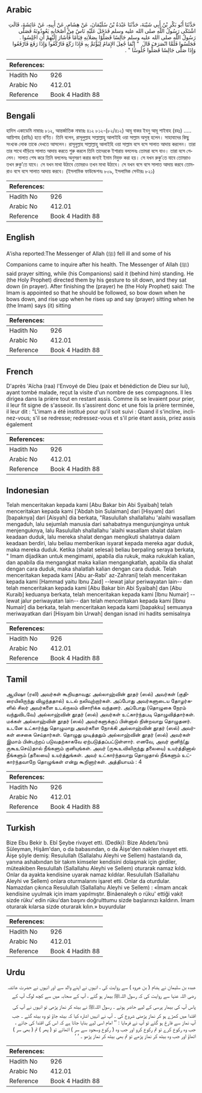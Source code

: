 ## Arabic


<div dir="rtl" lang="ar" style={{fontSize:'larger',backgroundColor:'#f8f9fa',padding:20}}>
حَدَّثَنَا أَبُو بَكْرِ بْنُ أَبِي شَيْبَةَ، حَدَّثَنَا عَبْدَةُ بْنُ سُلَيْمَانَ، عَنْ هِشَامٍ، عَنْ أَبِيهِ، عَنْ عَائِشَةَ، قَالَتِ اشْتَكَى رَسُولُ اللَّهِ صلى الله عليه وسلم فَدَخَلَ عَلَيْهِ نَاسٌ مِنْ أَصْحَابِهِ يَعُودُونَهُ فَصَلَّى رَسُولُ اللَّهِ صلى الله عليه وسلم جَالِسًا فَصَلَّوْا بِصَلاَتِهِ قِيَامًا فَأَشَارَ إِلَيْهِمْ أَنِ اجْلِسُوا ‏.‏ فَجَلَسُوا فَلَمَّا انْصَرَفَ قَالَ ‏ "‏ إِنَّمَا جُعِلَ الإِمَامُ لِيُؤْتَمَّ بِهِ فَإِذَا رَكَعَ فَارْكَعُوا وَإِذَا رَفَعَ فَارْفَعُوا وَإِذَا صَلَّى جَالِسًا فَصَلُّوا جُلُوسًا ‏"‏ ‏.‏
</div>
<div style={{backgroundColor:'#f8f9fa',padding:20, marginBottom: 10}}><table> <thead> <tr> <th>References:</th> <th></th> </tr> </thead> <tbody><tr><td>Hadith No</td><td>926</td></tr><tr><td>Arabic No</td><td>412.01</td></tr><tr><td>Reference</td><td>Book 4 Hadith 88</td></tr></tbody></table></div>

## Bengali


<div dir="ltr" lang="bn" style={{fontSize:'larger',backgroundColor:'#f8f9fa',padding:20}}>
হাদিস একাডেমি নাম্বারঃ ৮১২, আন্তর্জাতিক নাম্বারঃ ৪১২ ৮১২-(৮২/৪১২) আবূ বাকর ইবনু আবূ শাইবাহ (রহঃ) ..... আয়িশাহ (রাযিঃ) হতে বর্ণিত। তিনি বলেন, রাসূলুল্লাহ সাল্লাল্লাহু আলাইহি ওয়া সাল্লাম অসুস্থ হলেন। সাহাবাদের কিছু সংখ্যক লোক তাকে দেখতে আসলেন। রাসূলুল্লাহ সাল্লাল্লাহু আলাইহি ওয়া সাল্লাম বসে বসে সালাত আদায় করলেন। তারা তার সাথে দাঁড়িয়ে সালাত আদায় করতে শুরু করলে তিনি তাদেরকে ইশারায় বললেনঃ তোমরা বসে যাও। তারা বসে গেলেন। সালাত শেষ করে তিনি বললেনঃ অনুসরণ করার জন্যই ইমাম নিযুক্ত করা হয়। সে যখন রুকু’তে যাবে তোমরাও তখন রুকু’তে যাবে। সে যখন মাথা উঠাবে তোমরাও তখন মাথা উঠাবে। সে যখন বসে বসে সালাত আদায় করবে তোমরাও বসে বসে সালাত আদায় করবে। (ইসলামিক ফাউন্ডেশনঃ ৮০৯, ইসলামিক সেন্টারঃ ৮২১)
</div>
<div style={{backgroundColor:'#f8f9fa',padding:20, marginBottom: 10}}><table> <thead> <tr> <th>References:</th> <th></th> </tr> </thead> <tbody><tr><td>Hadith No</td><td>926</td></tr><tr><td>Arabic No</td><td>412.01</td></tr><tr><td>Reference</td><td>Book 4 Hadith 88</td></tr></tbody></table></div>

## English


<div dir="ltr" lang="en" style={{fontSize:'larger',backgroundColor:'#f8f9fa',padding:20}}>
A'isha reported:The Messenger of Allah (ﷺ) fell ill and some of his Companions came to inquire after his health. The Messenger of Allah (ﷺ) said prayer sitting, while (his Companions) said it (behind him) standing. He (the Holy Prophet) directed them by his gesture to sit down, and they sat down (in prayer). After finishing the (prayer) he (the Holy Prophet) said: The Imam is appointed so that he should be followed, so bow down when he bows down, and rise upp when he rises up and say (prayer) sitting when he (the Imam) says (it) sitting
</div>
<div style={{backgroundColor:'#f8f9fa',padding:20, marginBottom: 10}}><table> <thead> <tr> <th>References:</th> <th></th> </tr> </thead> <tbody><tr><td>Hadith No</td><td>926</td></tr><tr><td>Arabic No</td><td>412.01</td></tr><tr><td>Reference</td><td>Book 4 Hadith 88</td></tr></tbody></table></div>

## French


<div dir="ltr" lang="fr" style={{fontSize:'larger',backgroundColor:'#f8f9fa',padding:20}}>
D'après 'Aïcha (raa) l'Envoyé de Dieu (paix et bénédiction de Dieu sur lui), ayant tombé malade, reçut la visite d'un nombre de ses compagnons. Il les dirigea dans la prière tout en restant assis. Comme ils se levaient pour prier, il leur fit signe de s'asseoir. Ils s'assirent donc et une fois la prière terminée, il leur dit : "L'imam a été institué pour qu'il soit suivi : Quand il s'incline, inclinez-vous; s'il se redresse; redressez-vous et s'il prie étant assis, priez assis également
</div>
<div style={{backgroundColor:'#f8f9fa',padding:20, marginBottom: 10}}><table> <thead> <tr> <th>References:</th> <th></th> </tr> </thead> <tbody><tr><td>Hadith No</td><td>926</td></tr><tr><td>Arabic No</td><td>412.01</td></tr><tr><td>Reference</td><td>Book 4 Hadith 88</td></tr></tbody></table></div>

## Indonesian


<div dir="ltr" lang="id" style={{fontSize:'larger',backgroundColor:'#f8f9fa',padding:20}}>
Telah menceritakan kepada kami [Abu Bakar bin Abi Syaibah] telah menceritakan kepada kami ['Abdah bin Sulaiman] dari [Hisyam] dari [bapaknya] dari [Aisyah] dia berkata, "Rasulullah shallallahu 'alaihi wasallam mengaduh, lalu sejumlah manusia dari sahabatnya mengunjunginya untuk menjenguknya, lalu Rasulullah shallallahu 'alaihi wasallam shalat dalam keadaan duduk, lalu mereka shalat dengan mengikuti shalatnya dalam keadaan berdiri, lalu beliau memberikan isyarat kepada mereka agar duduk, maka mereka duduk. Ketika (shalat selesai) beliau berpaling seraya berkata, " Imam dijadikan untuk mengimami, apabila dia rukuk, maka rukuklah kalian, dan apabila dia mengangkat maka kalian mengangkatlah, apabila dia shalat dengan cara duduk, maka shalatlah kalian dengan cara duduk. Telah menceritakan kepada kami [Abu ar-Rabi' az-Zahrani] telah menceritakan kepada kami [Hammad yaitu Ibnu Zaid] --lewat jalur periwayatan lain-- dan telah menceritakan kepada kami [Abu Bakar bin Abi Syaibah] dan [Abu Kuraib] keduanya berkata, telah menceritakan kepada kami [Ibnu Numair] --lewat jalur periwayatan lain-- dan telah menceritakan kepada kami [Ibnu Numair] dia berkata, telah menceritakan kepada kami [bapakku] semuanya meriwayatkan dari [Hisyam bin Urwah] dengan isnad ini hadits semisalnya
</div>
<div style={{backgroundColor:'#f8f9fa',padding:20, marginBottom: 10}}><table> <thead> <tr> <th>References:</th> <th></th> </tr> </thead> <tbody><tr><td>Hadith No</td><td>926</td></tr><tr><td>Arabic No</td><td>412.01</td></tr><tr><td>Reference</td><td>Book 4 Hadith 88</td></tr></tbody></table></div>

## Tamil


<div dir="ltr" lang="ta" style={{fontSize:'larger',backgroundColor:'#f8f9fa',padding:20}}>
ஆயிஷா (ரலி) அவர்கள் கூறியதாவது: அல்லாஹ்வின் தூதர் (ஸல்) அவர்கள் (குதிரையிலிருந்து விழுந்ததால்) உடல் நலிவுற்றார்கள். அப்போது அவர்களுடைய தோழர்களில் சிலர் அவர்களை உடல்நலம் விசாரிக்க வந்தனர். அப்போது (தொழுகை நேரம் வந்துவிடவே) அல்லாஹ்வின் தூதர் (ஸல்) அவர்கள் உட்கார்ந்தபடி தொழுவித்தார்கள். மக்கள் அல்லாஹ்வின் தூதர் (ஸல்) அவர்களுக்குப் பின்னால் நின்றவாறு தொழுதனர். உடனே உட்கார்ந்து தொழுமாறு அவர்களை நோக்கி அல்லாஹ்வின் தூதர் (ஸல்) அவர்கள் சைகை செய்தார்கள். தொழுது முடித்ததும் அல்லாஹ்வின் தூதர் (ஸல்) அவர்கள் இமாம் பின்பற்றப் படுவதற்காகவே ஏற்படுத்தப்பட்டுள்ளார். எனவே, அவர் குனிந்(து ருகூஉசெய்)தால் நீங்களும் குனியுங்கள். அவர் (ருகூஉவிலிருந்து தலையை) உயர்த்தினால் நீங்களும் (தலையை) உயர்த்துங்கள். அவர் உட்கார்ந்தவாறு தொழுதால் நீங்களும் உட்கார்ந்தவாறே தொழுங்கள் என்று கூறினார்கள். அத்தியாயம் : 4
</div>
<div style={{backgroundColor:'#f8f9fa',padding:20, marginBottom: 10}}><table> <thead> <tr> <th>References:</th> <th></th> </tr> </thead> <tbody><tr><td>Hadith No</td><td>926</td></tr><tr><td>Arabic No</td><td>412.01</td></tr><tr><td>Reference</td><td>Book 4 Hadith 88</td></tr></tbody></table></div>

## Turkish


<div dir="ltr" lang="tr" style={{fontSize:'larger',backgroundColor:'#f8f9fa',padding:20}}>
Bize Ebu Bekir b. Ebî Şeybe rivayet etti. (Dediki): Bize Abdetu'bnü Süleyman, Hişâm'dan, o da babasından, o da Âişe'den naklen rivayet etti. Âişe şöyle demiş: Resulullah (Sallalahu Aleyhi ve Sellem) hastalandı da, yanına ashabından bir takım kimseler kendisini dolaşmak için girdiler, müteakiben Resulullah (Sallallahu Aleyhi ve Sellem) oturarak namaz kıldı. Onlar da ayakta kendisine uyarak namaz kıldılar. Resulullah (Sallallahu Aleyhi ve Sellem) onlara oturmalarını işaret etti. Onlar da oturdular. Namazdan çıkınca Resulullah (Sallallahu Aleyhi ve Sellem) : «İmam ancak kendisine uyulmak için imam yapılmıştır. Binâenaleyh o rüku' ettiği vakit sizde rüku' edin rüku'dan başını doğrulttumu sizde başlarınızı kaldırın. İmam oturarak kılarsa sizde oturarak kılın.» buyurdular
</div>
<div style={{backgroundColor:'#f8f9fa',padding:20, marginBottom: 10}}><table> <thead> <tr> <th>References:</th> <th></th> </tr> </thead> <tbody><tr><td>Hadith No</td><td>926</td></tr><tr><td>Arabic No</td><td>412.01</td></tr><tr><td>Reference</td><td>Book 4 Hadith 88</td></tr></tbody></table></div>

## Urdu


<div dir="rtl" lang="ur" style={{fontSize:'larger',backgroundColor:'#f8f9fa',padding:20}}>
عبدہ بن سلیمان نے ہشام ( بن عروہ ) سے روایت کی ، انہوں نے اپنے والد سے اور انہوں نے حضرت عائشہ رضی اللہ عنہا سے روایت کی کہ رسول اللہﷺ بیمار ہو گئے ، آپ کے صحابہ میں سے کچھ لوگ آپ کے پاس آپ کی بیمار پرسی کے لیے حاضر ہوئے ۔ رسول اللہﷺ نے بیٹھ کر نماز پڑھی تو انہوں نے آپ کی اقتدا میں کھڑے ہو کر نماز پڑھنی شروع کی ۔ آپ نے انہیں اشارہ کیا کہ بیٹھ جاؤ تو وہ بیٹھ گئے ۔ جب آپ نماز سے فارغ ہو گئے تو آپ نے فرمایا : ’’ امام اسی لیے بنایا جاتا ہے کہ اس کی اقتدا کی جائے ، جب وہ رکوع کرے تو تم رکوع کرو اور جب وہ ( رکوع وسجود سے سر ) اٹھائے تو ( پھر ) تم ( بھی سر ) اٹھاؤ اور جب وہ بیٹھ کر نماز پڑھے تو تم بھی بیٹھ کر نماز پڑھو ۔ ‘ ‘
</div>
<div style={{backgroundColor:'#f8f9fa',padding:20, marginBottom: 10}}><table> <thead> <tr> <th>References:</th> <th></th> </tr> </thead> <tbody><tr><td>Hadith No</td><td>926</td></tr><tr><td>Arabic No</td><td>412.01</td></tr><tr><td>Reference</td><td>Book 4 Hadith 88</td></tr></tbody></table></div>
